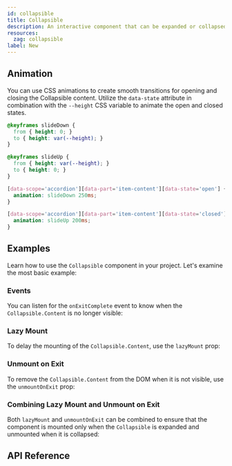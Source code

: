 ```yaml
---
id: collapsible
title: Collapsible
description: An interactive component that can be expanded or collapsed.
resources:
  zag: collapsible
label: New
---
```


<ComponentPreview />

## Animation

You can use CSS animations to create smooth transitions for opening and closing the Collapsible content. 
Utilize the `data-state` attribute in combination with the `--height` CSS variable to animate the open and closed states.

```css
@keyframes slideDown {
  from { height: 0; }
  to { height: var(--height); }
}

@keyframes slideUp {
  from { height: var(--height); }
  to { height: 0; }
}

[data-scope='accordion'][data-part='item-content'][data-state='open'] {
  animation: slideDown 250ms;
}

[data-scope='accordion'][data-part='item-content'][data-state='closed'] {
  animation: slideUp 200ms;
}
```

## Examples

Learn how to use the `Collapsible` component in your project. Let's examine
the most basic example:

<Story id="Basic" />

### Events

You can listen for the `onExitComplete` event to know when the `Collapsible.Content` is no longer visible:

<Story id="OnExitComplete" />

### Lazy Mount

To delay the mounting of the `Collapsible.Content`, use the `lazyMount` prop:

<Story id="LazyMount" />

### Unmount on Exit

To remove the `Collapsible.Content` from the DOM when it is not visible, use the
`unmountOnExit` prop:

<Story id="UnmountOnExit" />

### Combining Lazy Mount and Unmount on Exit

Both `lazyMount` and `unmountOnExit` can be combined to ensure that the component is
mounted only when the `Collapsible` is expanded and unmounted when it is collapsed:

<Story id="LazyMountAndUnmountOnExit" />

## API Reference

<ComponentTypes />
